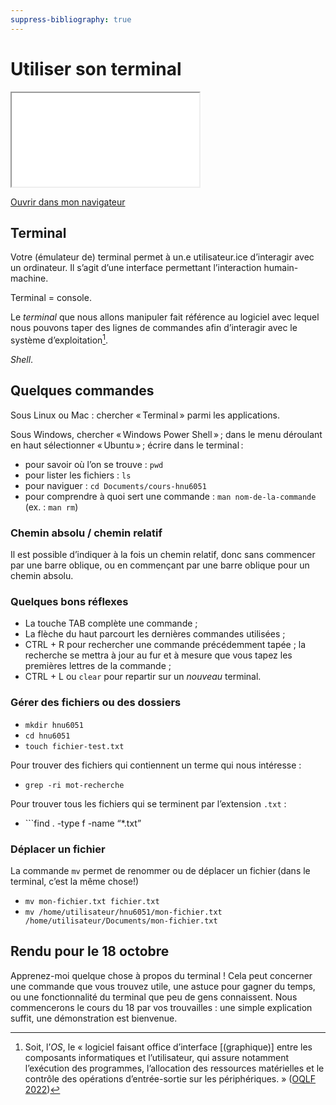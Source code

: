 ```yaml
---
suppress-bibliography: true
---
```


# Utiliser son terminal 

::: {.content-visible when-format="html" unless-format="revealjs"}

```{=html}
<iframe src="_slides/terminal.html"></iframe>
```
[Ouvrir dans mon navigateur](_slides/terminal.html){target="_blank"} 

::: 

## Terminal 

Votre (émulateur de) terminal permet à un.e utilisateur.ice d'interagir avec un ordinateur. Il s'agit d'une interface permettant l'interaction humain-machine. 

Terminal = console. 

Le *terminal* que nous allons manipuler fait référence au logiciel avec lequel nous pouvons taper des lignes de commandes afin d'interagir avec le système d'exploitation^[Soit, l'*OS*, le « logiciel faisant office d'interface [(graphique)] entre les composants informatiques et l'utilisateur, qui assure notamment l'exécution des programmes, l'allocation des ressources matérielles et le contrôle des opérations d'entrée-sortie sur les périphériques. » ([OQLF 2022](https://vitrinelinguistique.oqlf.gouv.qc.ca/fiche-gdt/fiche/8358548/systeme-dexploitation))]. 

*Shell*. 

## Quelques commandes 

Sous Linux ou Mac : chercher « Terminal » parmi les applications.

Sous Windows, chercher « Windows Power Shell » ; dans le menu déroulant en haut sélectionner « Ubuntu » ; écrire dans le terminal : 

- pour savoir où l'on se trouve : ```pwd``` 
- pour lister les fichiers : ```ls``` 
- pour naviguer : ```cd Documents/cours-hnu6051``` 
- pour comprendre à quoi sert une commande : ```man nom-de-la-commande``` (ex. : ```man rm```)

### Chemin absolu / chemin relatif 

Il est possible d’indiquer à la fois un chemin relatif, donc sans commencer par une barre oblique, ou en commençant par une barre oblique pour un chemin absolu. 

### Quelques bons réflexes 

- La touche TAB complète une commande ; 
- La flèche du haut parcourt les dernières commandes utilisées ; 
- CTRL + R pour rechercher une commande précédemment tapée ; la recherche se mettra à jour au fur et à mesure que vous tapez les premières lettres de la commande ; 
- CTRL + L ou ```clear``` pour repartir sur un *nouveau* terminal. 

### Gérer des fichiers ou des dossiers 

- ```mkdir hnu6051```
- ```cd hnu6051``` 
- ```touch fichier-test.txt``` 

Pour trouver des fichiers qui contiennent un terme qui nous intéresse : 

- ```grep -ri mot-recherche``` 

Pour trouver tous les fichiers qui se terminent par l'extension ```.txt``` : 

- ```find . -type f -name "*.txt" 

### Déplacer un fichier 

::: {.callout-tip}

La commande ```mv``` permet de renommer ou de déplacer un fichier (dans le terminal, c’est la même chose!)

:::

- ```mv mon-fichier.txt fichier.txt``` 
- ```mv /home/utilisateur/hnu6051/mon-fichier.txt /home/utilisateur/Documents/mon-fichier.txt```

## Rendu pour le 18 octobre 

Apprenez-moi quelque chose à propos du terminal ! Cela peut concerner une commande que vous trouvez utile, une astuce pour gagner du temps, ou une fonctionnalité du terminal que peu de gens connaissent. Nous commencerons le cours du 18 par vos trouvailles : une simple explication suffit, une démonstration est bienvenue. 
